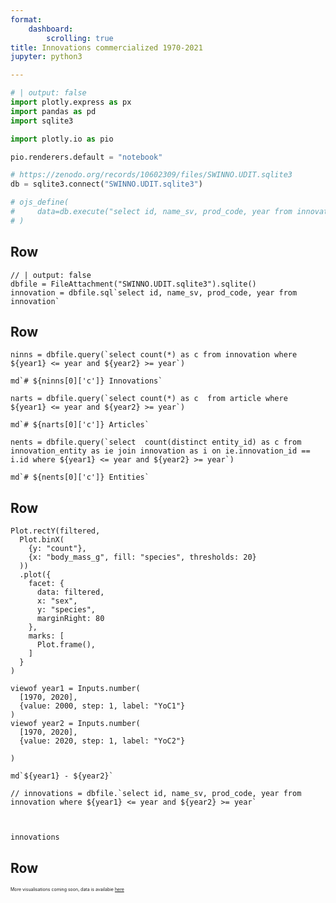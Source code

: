 ```yaml
---
format:
    dashboard:
        scrolling: true
title: Innovations commercialized 1970-2021
jupyter: python3

---
```



```python
# | output: false
import plotly.express as px
import pandas as pd
import sqlite3

import plotly.io as pio

pio.renderers.default = "notebook"

# https://zenodo.org/records/10602309/files/SWINNO.UDIT.sqlite3
db = sqlite3.connect("SWINNO.UDIT.sqlite3")

# ojs_define(
#     data=db.execute("select id, name_sv, prod_code, year from innovation").fetchall()
# )

```

## Row {height=200px}


```ojs
// | output: false
dbfile = FileAttachment("SWINNO.UDIT.sqlite3").sqlite()
innovation = dbfile.sql`select id, name_sv, prod_code, year from innovation`
```


<!-- This Comment  is integral to the formatting.-->

## Row {height=100px}

```ojs
ninns = dbfile.query(`select count(*) as c from innovation where ${year1} <= year and ${year2} >= year`)

md`# ${ninns[0]['c']} Innovations`
```

```ojs
narts = dbfile.query(`select count(*) as c  from article where ${year1} <= year and ${year2} >= year`)

md`# ${narts[0]['c']} Articles`
```

```ojs
nents = dbfile.query(`select  count(distinct entity_id) as c from innovation_entity as ie join innovation as i on ie.innovation_id == i.id where ${year1} <= year and ${year2} >= year`)

md`# ${nents[0]['c']} Entities`
```



## Row {height=400px}

```ojs
Plot.rectY(filtered,
  Plot.binX(
    {y: "count"},
    {x: "body_mass_g", fill: "species", thresholds: 20}
  ))
  .plot({
    facet: {
      data: filtered,
      x: "sex",
      y: "species",
      marginRight: 80
    },
    marks: [
      Plot.frame(),
    ]
  }
)
```


```ojs
viewof year1 = Inputs.number(
  [1970, 2020],
  {value: 2000, step: 1, label: "YoC1"}
)
viewof year2 = Inputs.number(
  [1970, 2020],
  {value: 2020, step: 1, label: "YoC2"}

)

md`${year1} - ${year2}`

// innovations = dbfile.`select id, name_sv, prod_code, year from innovation where ${year1} <= year and ${year2} >= year`



```

```ojs

innovations
```


## Row {height=3%}

::: {.card  style="font-size: 50%;"}

More visualisations coming soon, data is availabie [here](https://www.lusem.lu.se/economic-history/databases/swinno)

:::
